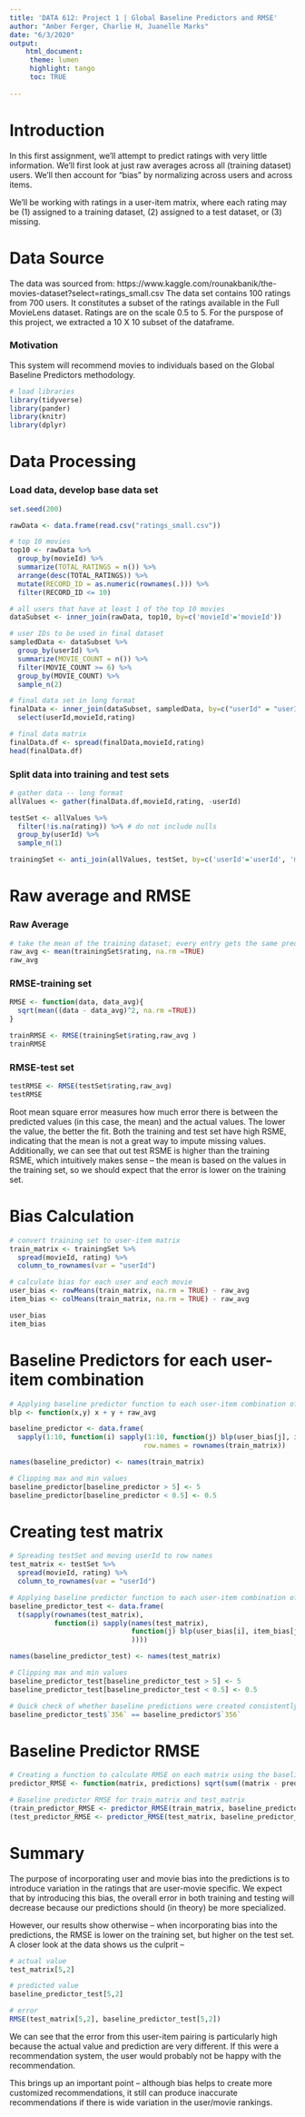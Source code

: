 ```yaml
---
title: 'DATA 612: Project 1 | Global Baseline Predictors and RMSE'
author: "Amber Ferger, Charlie H, Juanelle Marks" 
date: "6/3/2020"
output: 
    html_document:
     theme: lumen
     highlight: tango
     toc: TRUE
    
---
```


# Introduction

In this first assignment, we’ll attempt to predict ratings with very little information. We’ll first look at just raw averages across all (training dataset) users. We’ll then account for “bias” by normalizing across users and across items.  
  
We'll be working with ratings in a user-item matrix, where each rating may be (1) assigned to a training dataset, (2) assigned to a test dataset, or (3) missing.

# Data Source
The data was sourced from: https://www.kaggle.com/rounakbanik/the-movies-dataset?select=ratings_small.csv
The data set contains 100 ratings from 700 users. It constitutes  a subset of the ratings available in the Full MovieLens dataset. Ratings are on the scale 0.5 to 5. For the purspose of this project, we extracted a 10 X 10 subset of the dataframe.

### Motivation
This system will recommend movies to individuals based on the Global Baseline Predictors methodology. 



```r
# load libraries
library(tidyverse)
library(pander)
library(knitr)
library(dplyr)

```


# Data Processing

### Load data, develop base data set
```r
set.seed(200)

rawData <- data.frame(read.csv("ratings_small.csv"))

# top 10 movies
top10 <- rawData %>%
  group_by(movieId) %>%
  summarize(TOTAL_RATINGS = n()) %>%
  arrange(desc(TOTAL_RATINGS)) %>%
  mutate(RECORD_ID = as.numeric(rownames(.))) %>%
  filter(RECORD_ID <= 10)

# all users that have at least 1 of the top 10 movies
dataSubset <- inner_join(rawData, top10, by=c('movieId'='movieId'))

# user IDs to be used in final dataset
sampledData <- dataSubset %>%
  group_by(userId) %>%
  summarize(MOVIE_COUNT = n()) %>%
  filter(MOVIE_COUNT >= 6) %>%
  group_by(MOVIE_COUNT) %>% 
  sample_n(2)

# final data set in long format
finalData <- inner_join(dataSubset, sampledData, by=c("userId" = "userId")) %>%
  select(userId,movieId,rating)

# final data matrix
finalData.df <- spread(finalData,movieId,rating)
head(finalData.df)

```

### Split data into training and test sets

```r

# gather data -- long format
allValues <- gather(finalData.df,movieId,rating, -userId)

testSet <- allValues %>%
  filter(!is.na(rating)) %>% # do not include nulls
  group_by(userId) %>%
  sample_n(1)

trainingSet <- anti_join(allValues, testSet, by=c('userId'='userId', 'movieId'='movieId')) 

```

# Raw average and RMSE

### Raw Average
```r
# take the mean of the training dataset; every entry gets the same prediction
raw_avg <- mean(trainingSet$rating, na.rm =TRUE)
raw_avg
```

### RMSE-training set
```r
RMSE <- function(data, data_avg){ 
  sqrt(mean((data - data_avg)^2, na.rm =TRUE)) 
}

trainRMSE <- RMSE(trainingSet$rating,raw_avg )
trainRMSE
```

### RMSE-test set
```r
testRMSE <- RMSE(testSet$rating,raw_avg)
testRMSE
```

Root mean square error measures how much error there is between the predicted values (in this case, the mean) and the actual values. The lower the value, the better the fit. Both the training and test set have high RSME, indicating that the mean is not a great way to impute missing values. Additionally, we can see that out test RSME is higher than the training RSME, which intuitively makes sense -- the mean is based on the values in the training set, so we should expect that the error is lower on the training set.

# Bias Calculation

```r
# convert training set to user-item matrix
train_matrix <- trainingSet %>% 
  spread(movieId, rating) %>% 
  column_to_rownames(var = "userId")

# calculate bias for each user and each movie 
user_bias <- rowMeans(train_matrix, na.rm = TRUE) - raw_avg
item_bias <- colMeans(train_matrix, na.rm = TRUE) - raw_avg

user_bias
item_bias
```


# Baseline Predictors for each user-item combination
```r
# Applying baseline predictor function to each user-item combination of train_matrix (10x10)
blp <- function(x,y) x + y + raw_avg

baseline_predictor <- data.frame(
  sapply(1:10, function(i) sapply(1:10, function(j) blp(user_bias[j], item_bias[i]))), 
                                 row.names = rownames(train_matrix))

names(baseline_predictor) <- names(train_matrix)

# Clipping max and min values
baseline_predictor[baseline_predictor > 5] <- 5
baseline_predictor[baseline_predictor < 0.5] <- 0.5

```

# Creating test matrix
```r
# Spreading testSet and moving userId to row names
test_matrix <- testSet %>% 
  spread(movieId, rating) %>% 
  column_to_rownames(var = "userId")

# Applying baseline predictor function to each user-item combination of test_matrix (10x8)
baseline_predictor_test <- data.frame(
  t(sapply(rownames(test_matrix), 
           function(i) sapply(names(test_matrix), 
                              function(j) blp(user_bias[i], item_bias[j])
                              ))))

names(baseline_predictor_test) <- names(test_matrix)

# Clipping max and min values
baseline_predictor_test[baseline_predictor_test > 5] <- 5
baseline_predictor_test[baseline_predictor_test < 0.5] <- 0.5

# Quick check of whether baseline predictions were created consistently across train_matrix and test_matrix
baseline_predictor_test$`356` == baseline_predictor$`356`
```

# Baseline Predictor RMSE
```r
# Creating a function to calculate RMSE on each matrix using the baseline predictions
predictor_RMSE <- function(matrix, predictions) sqrt(sum((matrix - predictions)^2, na.rm = TRUE)/sum(!is.na(matrix)))

# Baseline predictor RMSE for train_matrix and test_matrix
(train_predictor_RMSE <- predictor_RMSE(train_matrix, baseline_predictor))
(test_predictor_RMSE <- predictor_RMSE(test_matrix, baseline_predictor_test))
```

# Summary
The purpose of incorporating user and movie bias into the predictions is to introduce variation in the ratings that are user-movie specific. We expect that by introducing this bias, the overall error in both training and testing will decrease because our predictions should (in theory) be more specialized.   
  
However, our results show otherwise -- when incorporating bias into the predictions, the RMSE is lower on the training set, but higher on the test set. A closer look at the data shows us the culprit --  

```r
# actual value
test_matrix[5,2]

# predicted value
baseline_predictor_test[5,2]

# error
RMSE(test_matrix[5,2], baseline_predictor_test[5,2])

```
We can see that the error from this user-item pairing is particularly high because the actual value and prediction are very different. If this were a recommendation system, the user would probably not be happy with the recommendation.  
  
This brings up an important point -- although bias helps to create more customized recommendations, it still can produce inaccurate recommendations if there is wide variation in the user/movie rankings. 
